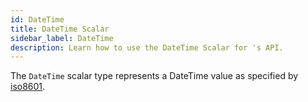 ```yaml
---
id: DateTime
title: DateTime Scalar
sidebar_label: DateTime
description: Learn how to use the DateTime Scalar for 's API.
---
```


The `DateTime` scalar type represents a DateTime
value as specified by
[iso8601](https://en.wikipedia.org/wiki/ISO_8601).
